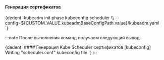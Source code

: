
<h4>Генерация сертификатов</h4>
<CodeBlock language="bash">
  {dedent`
    kubeadm init phase kubeconfig scheduler \\
      --config=${CUSTOM_VALUE.kubeadmBaseConfigPath.value}/kubeadm.yaml
  `}
</CodeBlock>

:::note
После выполнения команд получаем следующий вывод.

<CodeBlock language="bash">
  {dedent`
    #### Генерация Kube Scheduler сертификатов
    [kubeconfig] Writing "scheduler.conf" kubeconfig file
  `}
</CodeBlock>
:::

